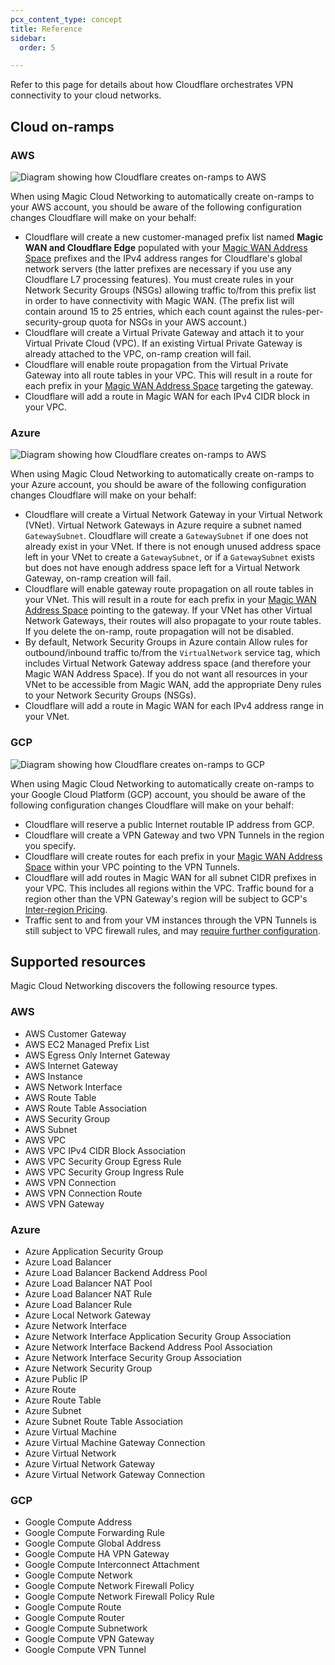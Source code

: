 ```yaml
---
pcx_content_type: concept
title: Reference
sidebar:
  order: 5

---
```


Refer to this page for details about how Cloudflare orchestrates VPN connectivity to your cloud networks.

## Cloud on-ramps

### AWS

![Diagram showing how Cloudflare creates on-ramps to AWS](~/assets/images/magic-cloud-networking/reference/aws.png)

When using Magic Cloud Networking to automatically create on-ramps to your AWS account, you should be aware of the following configuration changes Cloudflare will make on your behalf:

- Cloudflare will create a new customer-managed prefix list named **Magic WAN and Cloudflare Edge** populated with your [Magic WAN Address Space](/magic-cloud-networking/cloud-on-ramps/#magic-wan-address-space) prefixes and the IPv4 address ranges for Cloudflare's global network servers (the latter prefixes are necessary if you use any Cloudflare L7 processing features). You must create rules in your Network Security Groups (NSGs) allowing traffic to/from this prefix list in order to have connectivity with Magic WAN. (The prefix list will contain around 15 to 25 entries, which each count against the rules-per-security-group quota for NSGs in your AWS account.)
- Cloudflare will create a Virtual Private Gateway and attach it to your Virtual Private Cloud (VPC). If an existing Virtual Private Gateway is already attached to the VPC, on-ramp creation will fail.
- Cloudflare will enable route propagation from the Virtual Private Gateway into all route tables in your VPC. This will result in a route for each prefix in your [Magic WAN Address Space](/magic-cloud-networking/cloud-on-ramps/#magic-wan-address-space) targeting the gateway.
- Cloudflare will add a route in Magic WAN for each IPv4 CIDR block in your VPC.

### Azure

![Diagram showing how Cloudflare creates on-ramps to AWS](~/assets/images/magic-cloud-networking/reference/azure.png)

When using Magic Cloud Networking to automatically create on-ramps to your Azure account, you should be aware of the following configuration changes Cloudflare will make on your behalf:

- Cloudflare will create a Virtual Network Gateway in your Virtual Network (VNet). Virtual Network Gateways in Azure require a subnet named `GatewaySubnet`. Cloudflare will create a `GatewaySubnet` if one does not already exist in your VNet. If there is not enough unused address space left in your VNet to create a `GatewaySubnet`, or if a `GatewaySubnet` exists but does not have enough address space left for a Virtual Network Gateway, on-ramp creation will fail.
- Cloudflare will enable gateway route propagation on all route tables in your VNet. This will result in a route for each prefix in your [Magic WAN Address Space](/magic-cloud-networking/cloud-on-ramps/#magic-wan-address-space) pointing to the gateway. If your VNet has other Virtual Network Gateways, their routes will also propagate to your route tables. If you delete the on-ramp, route propagation will not be disabled.
- By default, Network Security Groups in Azure contain Allow rules for outbound/inbound traffic to/from the `VirtualNetwork` service tag, which includes Virtual Network Gateway address space (and therefore your Magic WAN Address Space). If you do not want all resources in your VNet to be accessible from Magic WAN, add the appropriate Deny rules to your Network Security Groups (NSGs).
- Cloudflare will add a route in Magic WAN for each IPv4 address range in your VNet.

### GCP

![Diagram showing how Cloudflare creates on-ramps to GCP](~/assets/images/magic-cloud-networking/reference/gcp.png)

When using Magic Cloud Networking to automatically create on-ramps to your Google Cloud Platform (GCP) account, you should be aware of the following configuration changes Cloudflare will make on your behalf:

- Cloudflare will reserve a public Internet routable IP address from GCP.
- Cloudflare will create a VPN Gateway and two VPN Tunnels in the region you specify.
- Cloudflare will create routes for each prefix in your [Magic WAN Address Space](/magic-cloud-networking/cloud-on-ramps/#magic-wan-address-space) within your VPC pointing to the VPN Tunnels.
- Cloudflare will add routes in Magic WAN for all subnet CIDR prefixes in your VPC. This includes all regions within the VPC. Traffic bound for a region other than the VPN Gateway's region will be subject to GCP's [Inter-region Pricing](https://cloud.google.com/vpc/network-pricing#inter-region-data-transfer).
- Traffic sent to and from your VM instances through the VPN Tunnels is still subject to VPC firewall rules, and may [require further configuration](https://cloud.google.com/network-connectivity/docs/vpn/how-to/configuring-firewall-rules#firewall_rules).

## Supported resources

Magic Cloud Networking discovers the following resource types.

### AWS

- AWS Customer Gateway
- AWS EC2 Managed Prefix List
- AWS Egress Only Internet Gateway
- AWS Internet Gateway
- AWS Instance
- AWS Network Interface
- AWS Route Table
- AWS Route Table Association
- AWS Security Group
- AWS Subnet
- AWS VPC
- AWS VPC IPv4 CIDR Block Association
- AWS VPC Security Group Egress Rule
- AWS VPC Security Group Ingress Rule
- AWS VPN Connection
- AWS VPN Connection Route
- AWS VPN Gateway

### Azure

- Azure Application Security Group
- Azure Load Balancer
- Azure Load Balancer Backend Address Pool
- Azure Load Balancer NAT Pool
- Azure Load Balancer NAT Rule
- Azure Load Balancer Rule
- Azure Local Network Gateway
- Azure Network Interface
- Azure Network Interface Application Security Group Association
- Azure Network Interface Backend Address Pool Association
- Azure Network Interface Security Group Association
- Azure Network Security Group
- Azure Public IP
- Azure Route
- Azure Route Table
- Azure Subnet
- Azure Subnet Route Table Association
- Azure Virtual Machine
- Azure Virtual Machine Gateway Connection
- Azure Virtual Network
- Azure Virtual Network Gateway
- Azure Virtual Network Gateway Connection

### GCP

- Google Compute Address
- Google Compute Forwarding Rule
- Google Compute Global Address
- Google Compute HA VPN Gateway
- Google Compute Interconnect Attachment
- Google Compute Network
- Google Compute Network Firewall Policy
- Google Compute Network Firewall Policy Rule
- Google Compute Route
- Google Compute Router
- Google Compute Subnetwork
- Google Compute VPN Gateway
- Google Compute VPN Tunnel
